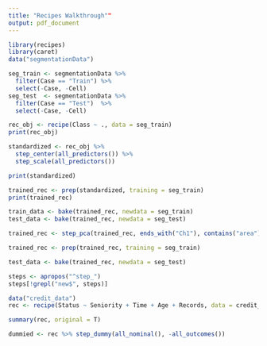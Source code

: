 ```yaml
---
title: "Recipes Walkthrough""
output: pdf_document
---
```



```r
library(recipes)
library(caret)
data("segmentationData")

seg_train <- segmentationData %>% 
  filter(Case == "Train") %>% 
  select(-Case, -Cell)
seg_test  <- segmentationData %>% 
  filter(Case == "Test")  %>% 
  select(-Case, -Cell)
```

```r
rec_obj <- recipe(Class ~ ., data = seg_train)
print(rec_obj)

standardized <- rec_obj %>%
  step_center(all_predictors()) %>%
  step_scale(all_predictors())

print(standardized)

trained_rec <- prep(standardized, training = seg_train)
print(trained_rec)

train_data <- bake(trained_rec, newdata = seg_train)
test_data <- bake(trained_rec, newdata = seg_test)

trained_rec <- step_pca(trained_rec, ends_with("Ch1"), contains("area"), num = 5)

trained_rec <- prep(trained_rec, training = seg_train)

test_data <- bake(trained_rec, newdata = seg_test)

steps <- apropos("^step_")
steps[!grepl("new$", steps)]

```

```r
data("credit_data")
rec <- recipe(Status ~ Seniority + Time + Age + Records, data = credit_data)

summary(rec, original = T)

dummied <- rec %>% step_dummy(all_nominal(), -all_outcomes())

```

